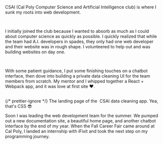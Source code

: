 
CSAI (Cal Poly Computer Science and Artificial Intelligence club) is where I
sunk my roots into web development.

<br />

I initially joined the club because I wanted to absorb as much as I could about
computer science as quickly as possible. I quickly realized that while the team
had A.I. developers in spades, they only had one web developer and their <Link href="https://csaicalpoly.com/" target="_blank" textDecoration="underline">website</Link>
was in rough shape. I volunteered to help out and was building websites on day
one.

<br />

With some patient guidance, I put some finishing touches on a chatbot interface,
then dove into building a private data cleaning UI for the team members from
scratch. My mentor and I whipped together a React + Webpack app, and it was love
at first site ❤️.

<br />

<CaptionedVideo src="/assets/videos/csai-validator.webm">
   {/* prettier-ignore */}
   <Text mt={2} fontSize="sm" color="gray.500">The landing page of the&nbsp;
      <Link href="https://reverent-davinci-cfec49.netlify.app/login" target="_blank" textDecoration="underline">CSAI data cleaning app.</Link> Yea, that's CSS 😎</Text>
</CaptionedVideo>

<br />

Soon I was leading the web development team for the summer. We pumped out a new
documentation site, a beautiful home page, and another chatbot interface by the
end of my year. When the Fall Career Fair came around at Cal Poly, I landed an
internship with iFixit and took the next step on my programming journey.
